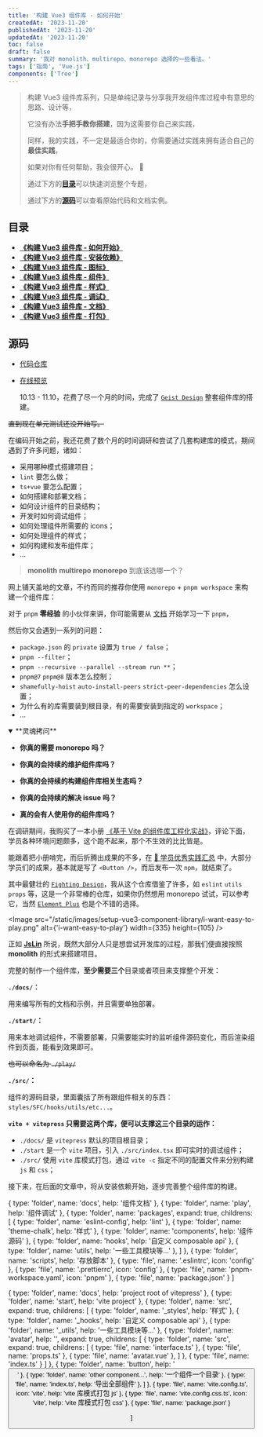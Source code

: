 ```yaml
---
title: '构建 Vue3 组件库 - 如何开始'
createdAt: '2023-11-20'
publishedAt: '2023-11-20'
updatedAt: '2023-11-20'
toc: false
draft: false
summary: '我对 monolith、multirepo、monorepo 选择的一些看法。'
tags: ['指南', 'Vue.js']
components: ['Tree']
---
```


> 构建 Vue3 组件库系列，只是单纯记录与分享我开发组件库过程中有意思的思路、设计等，
>
> 它没有办法**手把手教你搭建**，因为这需要你自己来实践，
>
> 同样，我的实践，不一定是最适合你的，你需要通过实践来拥有适合自己的**最佳实践**，
>
> 如果对你有任何帮助，我会很开心。 :tada:
>
> 通过下方的[**目录**](#目录)可以快速浏览整个专题，
>
> 通过下方的[**源码**](#源码)可以查看原始代码和文档实例。

## 目录

- [**《构建 Vue3 组件库 - 如何开始》**](/posts/setup-vue3-component-library/how-to-start)
- [**《构建 Vue3 组件库 - 安装依赖》**](/posts/setup-vue3-component-library/install-deps)
- [**《构建 Vue3 组件库 - 图标》**](/posts/setup-vue3-component-library/svg-icon)
- [**《构建 Vue3 组件库 - 组件》**](/posts/setup-vue3-component-library/sfc)
- [**《构建 Vue3 组件库 - 样式》**](/posts/setup-vue3-component-library/css)
- [**《构建 Vue3 组件库 - 调试》**](/posts/setup-vue3-component-library/debug)
- [**《构建 Vue3 组件库 - 文档》**](/posts/setup-vue3-component-library/doc)
- [**《构建 Vue3 组件库 - 打包》**](/posts/setup-vue3-component-library/build)

## 源码

- [代码仓库](https://github.com/passionzale/geist-design)
- [在线预览](https://geist-design.lovchun.com)

  10.13 - 11.10，花费了尽一个月的时间，完成了 [`Geist Design`](https://geist-design.lovchun.com/) 整套组件库的搭建。

~~直到现在单元测试还没开始写。~~

在编码开始之前，我还花费了数个月的时间调研和尝试了几套构建库的模式，期间遇到了许多问题，诸如：

- 采用哪种模式搭建项目；
- `lint` 要怎么做；
- `ts+vue` 要怎么配置；
- 如何搭建和部署文档；
- 如何设计组件的目录结构；
- 开发时如何调试组件；
- 如何处理组件所需要的 icons；
- 如何处理组件的样式；
- 如何构建和发布组件库；
- ...

> **monolith** **multirepo** **monorepo** 到底该选哪一个？

网上铺天盖地的文章，不约而同的推荐你使用 `monorepo` + `pnpm workspace` 来构建一个组件库：

<Tree data={MonoRepoStructure} />

对于 `pnpm` **零经验** 的小伙伴来讲，你可能需要从 [文档](https://pnpm.io/zh/installation) 开始学习一下 `pnpm`，

然后你又会遇到一系列的问题：

- `package.json` 的 `private` 设置为 `true / false`；
- `pnpm --filter`；
- `pnpm --recursive --parallel --stream run **`；
- `pnpm@7` `pnpm@8` 版本怎么控制；
- `shamefully-hoist` `auto-install-peers` `strict-peer-dependencies` 怎么设置；
- 为什么有的库需要装到根目录，有的需要安装到指定的 `workspace`；
- ...

<details open>
  <summary className="cursor-pointer">**灵魂拷问**</summary>

- **你真的需要 monorepo 吗？**

- **你真的会持续的维护组件库吗？**

- **你真的会持续的构建组件库相关生态吗？**

- **你真的会持续的解决 issue 吗？**

- **真的会有人使用你的组件库吗？**

</details>

在调研期间，我购买了一本小册 [《基于 Vite 的组件库工程化实战》](https://s.juejin.cn/ds/iRCGnt8v/)，评论下面，学员各种环境问题颇多，这个跑不起来，那个不生效的比比皆是。

能跟着把小册啃完，而后折腾出成果的不多，在 [🚀 学员优秀实践汇总](https://github.com/smarty-team/smarty-admin/issues/17) 中，大部分学员们的成果，基本就是写了 `<Button />`，而后发布一次 `npm`，就结束了。

其中最健壮的 [`Fighting Design`](https://github.com/FightingDesign/fighting-design)，我从这个仓库借鉴了许多，如 `eslint` `utils` `props` 等，这是一个非常棒的仓库，如果你仍然想用 monorepo 试试，可以参考它，当然 [`Element Plus`](https://github.com/element-plus/element-plus) 也是个不错的选择。

<Image
  src="/static/images/setup-vue3-component-library/i-want-easy-to-play.png"
  alt={'i-want-easy-to-play'}
  width={335}
  height={105}
/>

正如 [**JsLin**](https://github.com/JslinSir) 所说，既然大部分人只是想尝试开发库的过程，那我们便直接按照 **monolith** 的形式来搭建项目。

完整的制作一个组件库，**至少需要三个**目录或者项目来支撑整个开发：

**`./docs/`：**

用来编写所有的文档和示例，并且需要单独部署。

**`./start/`：**

用来本地调试组件，不需要部署，只需要能实时的监听组件源码变化，而后渲染组件到页面，能看到效果即可。

~~也可以命名为 `./play/`~~

**`./src/`：**

组件的源码目录，里面囊括了所有跟组件相关的东西：`styles/SFC/hooks/utils/etc...`。

<Tree data={MonolithStructure} />

**`vite + vitepress` 只需要这两个库，便可以支撑这三个目录的运作：**

- `./docs/` 是 `vitepress` 默认的项目根目录；
- `./start` 是一个 `vite` 项目，引入 `./src/index.tsx` 即可实时的调试组件；
- `./src/` 使用 `vite` 库模式打包，通过 `vite -c` 指定不同的配置文件来分别构建 `js` 和 `css`；

接下来，在后面的文章中，将从安装依赖开始，逐步完善整个组件库的构建。

  {
    type: 'folder',
    name: 'docs',
    help: '组件文档'
  },
  {
    type: 'folder',
    name: 'play',
    help: '组件调试'
  },
  {
    type: 'folder',
    name: 'packages',
    expand: true,
    childrens: [
      { type: 'folder', name: 'eslint-config', help: 'lint' },
      { type: 'folder', name: 'theme-chalk', help: '样式' },
      { type: 'folder', name: 'components', help: '组件源码' },
      { type: 'folder', name: 'hooks', help: '自定义 composable api' },
      { type: 'folder', name: 'utils', help: '一些工具模块等...' },
    ]
  },
  {
    type: 'folder',
    name: 'scripts',
    help: '存放脚本'
  },
  {
    type: 'file',
    name: '.eslintrc',
    icon: 'config'
  },
  {
    type: 'file',
    name: '.prettierrc',
    icon: 'config'
  },
  {
    type: 'file',
    name: 'pnpm-workspace.yaml',
    icon: 'pnpm'
  },
  {
    type: 'file',
    name: 'package.json'
  }
]

  {
    type: 'folder',
    name: 'docs',
    help: 'project root of vitepress'
  },
  {
    type: 'folder',
    name: 'start',
    help: 'vite project'
  },
  {
    type: 'folder',
    name: 'src',
    expand: true,
    childrens: [
      { type: 'folder', name: '_styles', help: '样式' },
      { type: 'folder', name: '_hooks', help: '自定义 composable api' },
      { type: 'folder', name: '_utils', help: '一些工具模块等...' },
      { 
        type: 'folder', 
        name: 'avatar', 
        help: '<Avatar />', 
        expand: true,
        childrens: [
          { 
            type: 'folder', 
            name: 'src',
            expand: true,
            childrens: [
              { type: 'file', name: 'interface.ts' },
              { type: 'file', name: 'props.ts' },
              { type: 'file', name: 'avatar.vue' },
            ]
          },
          { type: 'file', name: 'index.ts' }
        ] 
      },
      { type: 'folder', name: 'button', help: '<Button />' },
      { type: 'folder', name: 'other component...', help: '一个组件一个目录' },
      { type: 'file', name: 'index.ts', help: '导出全部组件' },
    ]
  },
  {
    type: 'file',
    name: 'vite.config.ts',
    icon: 'vite',
    help: 'vite 库模式打包 js'
  },
  {
    type: 'file',
    name: 'vite.config.css.ts',
    icon: 'vite',
    help: 'vite 库模式打包 css'
  },
  {
    type: 'file',
    name: 'package.json'
  }


]
